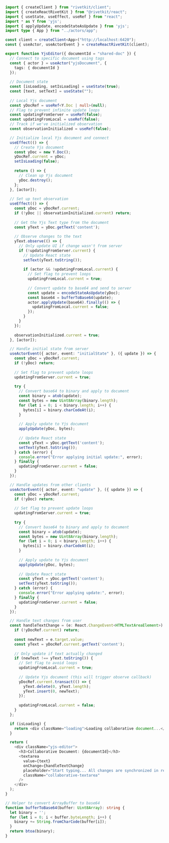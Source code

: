 ```typescript
import { createClient } from "rivetkit/client";
import { createReactRivetKit } from "@rivetkit/react";
import { useState, useEffect, useRef } from "react";
import * as Y from 'yjs';
import { applyUpdate, encodeStateAsUpdate } from 'yjs';
import type { App } from "../actors/app";

const client = createClient<App>("http://localhost:6420");
const { useActor, useActorEvent } = createReactRivetKit(client);

export function YjsEditor({ documentId = "shared-doc" }) {
  // Connect to specific document using tags
  const { actor } = useActor("yjsDocument", { 
    tags: { documentId }
  });
  
  // Document state
  const [isLoading, setIsLoading] = useState(true);
  const [text, setText] = useState("");
  
  // Local Yjs document
  const yDocRef = useRef<Y.Doc | null>(null);
  // Flag to prevent infinite update loops
  const updatingFromServer = useRef(false);
  const updatingFromLocal = useRef(false);
  // Track if we've initialized observation
  const observationInitialized = useRef(false);

  // Initialize local Yjs document and connect
  useEffect(() => {
    // Create Yjs document
    const yDoc = new Y.Doc();
    yDocRef.current = yDoc;
    setIsLoading(false);
    
    return () => {
      // Clean up Yjs document
      yDoc.destroy();
    };
  }, [actor]);
  
  // Set up text observation
  useEffect(() => {
    const yDoc = yDocRef.current;
    if (!yDoc || observationInitialized.current) return;
    
    // Get the Yjs Text type from the document
    const yText = yDoc.getText('content');
    
    // Observe changes to the text
    yText.observe(() => {
      // Only update UI if change wasn't from server
      if (!updatingFromServer.current) {
        // Update React state
        setText(yText.toString());
        
        if (actor && !updatingFromLocal.current) {
          // Set flag to prevent loops
          updatingFromLocal.current = true;
          
          // Convert update to base64 and send to server
          const update = encodeStateAsUpdate(yDoc);
          const base64 = bufferToBase64(update);
          actor.applyUpdate(base64).finally(() => {
            updatingFromLocal.current = false;
          });
        }
      }
    });
    
    observationInitialized.current = true;
  }, [actor]);

  // Handle initial state from server
  useActorEvent({ actor, event: "initialState" }, ({ update }) => {
    const yDoc = yDocRef.current;
    if (!yDoc) return;
    
    // Set flag to prevent update loops
    updatingFromServer.current = true;
    
    try {
      // Convert base64 to binary and apply to document
      const binary = atob(update);
      const bytes = new Uint8Array(binary.length);
      for (let i = 0; i < binary.length; i++) {
        bytes[i] = binary.charCodeAt(i);
      }
      
      // Apply update to Yjs document
      applyUpdate(yDoc, bytes);
      
      // Update React state
      const yText = yDoc.getText('content');
      setText(yText.toString());
    } catch (error) {
      console.error("Error applying initial update:", error);
    } finally {
      updatingFromServer.current = false;
    }
  });

  // Handle updates from other clients
  useActorEvent({ actor, event: "update" }, ({ update }) => {
    const yDoc = yDocRef.current;
    if (!yDoc) return;
    
    // Set flag to prevent update loops
    updatingFromServer.current = true;
    
    try {
      // Convert base64 to binary and apply to document
      const binary = atob(update);
      const bytes = new Uint8Array(binary.length);
      for (let i = 0; i < binary.length; i++) {
        bytes[i] = binary.charCodeAt(i);
      }
      
      // Apply update to Yjs document
      applyUpdate(yDoc, bytes);
      
      // Update React state
      const yText = yDoc.getText('content');
      setText(yText.toString());
    } catch (error) {
      console.error("Error applying update:", error);
    } finally {
      updatingFromServer.current = false;
    }
  });

  // Handle text changes from user
  const handleTextChange = (e: React.ChangeEvent<HTMLTextAreaElement>) => {
    if (!yDocRef.current) return;
    
    const newText = e.target.value;
    const yText = yDocRef.current.getText('content');
    
    // Only update if text actually changed
    if (newText !== yText.toString()) {
      // Set flag to avoid loops
      updatingFromLocal.current = true;
      
      // Update Yjs document (this will trigger observe callback)
      yDocRef.current.transact(() => {
        yText.delete(0, yText.length);
        yText.insert(0, newText);
      });
      
      updatingFromLocal.current = false;
    }
  };

  if (isLoading) {
    return <div className="loading">Loading collaborative document...</div>;
  }

  return (
    <div className="yjs-editor">
      <h3>Collaborative Document: {documentId}</h3>
      <textarea
        value={text}
        onChange={handleTextChange}
        placeholder="Start typing... All changes are synchronized in real-time!"
        className="collaborative-textarea"
      />
    </div>
  );
}

// Helper to convert ArrayBuffer to base64
function bufferToBase64(buffer: Uint8Array): string {
  let binary = '';
  for (let i = 0; i < buffer.byteLength; i++) {
    binary += String.fromCharCode(buffer[i]);
  }
  return btoa(binary);
}
```
